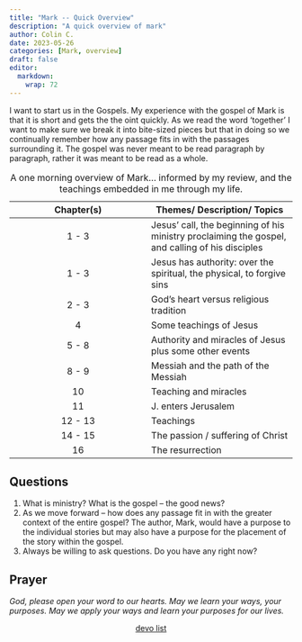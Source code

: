 ```yaml
---
title: "Mark -- Quick Overview"
description: "A quick overview of mark"
author: Colin C.
date: 2023-05-26
categories: [Mark, overview]
draft: false
editor: 
  markdown: 
    wrap: 72
---
```


I want to start us in the Gospels. My experience with the gospel of
Mark is that it is short and gets the the oint quickly.
As we read the word 'together' I want to make sure we break it into
bite-sized pieces but that in doing so we continually remember how any
passage fits in with the passages surrounding it. The gospel was never
meant to be read paragraph by paragraph, rather it was meant to be read
as a whole.

| Chapter(s) | Themes/ Description/ Topics                                                                     |
|:---------------------------------:|-------------------------------------|
|   1 - 3    | Jesus' call, the beginning of his ministry proclaiming the gospel, and calling of his disciples |
|   1 - 3    | Jesus has authority: over the spiritual, the physical, to forgive sins                          |
|   2 - 3    | God's heart versus religious tradition                                                          |
|     4      | Some teachings of Jesus                                                                         |
|   5 - 8    | Authority and miracles of Jesus plus some other events                                          |
|   8 - 9    | Messiah and the path of the Messiah                                                             |
|     10     | Teaching and miracles                                                                           |
|     11     | J. enters Jerusalem                                                                             |
|  12 - 13   | Teachings                                                                                       |
|  14 - 15   | The passion / suffering of Christ                                                               |
|     16     | The resurrection                                                                                |

: A one morning overview of Mark... informed by my review, and the
teachings embedded in me through my life.

## Questions

1.  What is ministry? What is the gospel -- the good news?
2.  As we move forward -- how does any passage fit in with the greater
    context of the entire gospel? The author, Mark, would have a purpose
    to the individual stories but may also have a purpose for the
    placement of the story within the gospel.
3.  Always be willing to ask questions. Do you have any right now?

## Prayer

*God, please open your word to our hearts. May we learn your ways, your
purposes. May we apply your ways and learn your purposes for our lives.*

::: {style="align: center; text-align: center;"}
[devo list](/devos/)
:::
